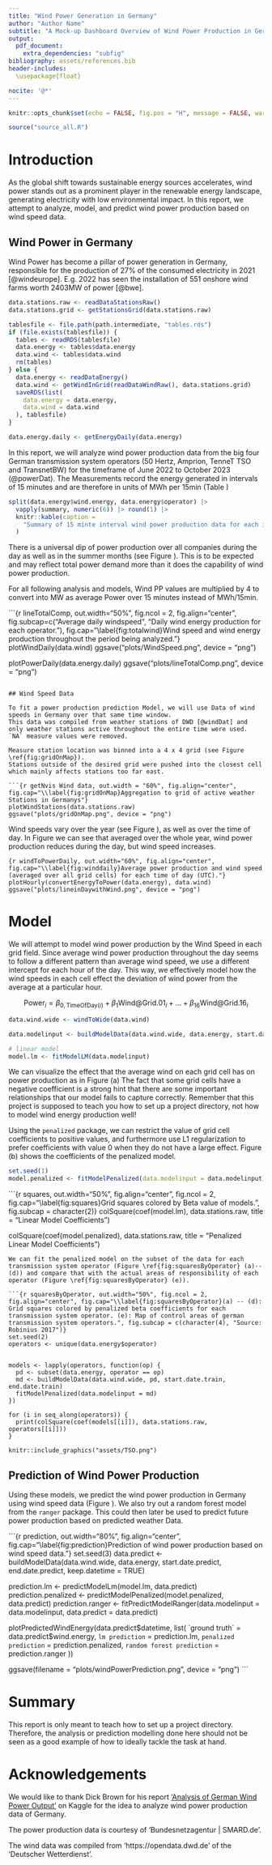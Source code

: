```yaml
---
title: "Wind Power Generation in Germany"
author: "Author Name"
subtitle: "A Mock-up Dashboard Overview of Wind Power Production in Germany"
output:
  pdf_document:
    extra_dependencies: "subfig"
bibliography: assets/references.bib
header-includes:
  \usepackage{float}

nocite: '@*'
---
```


```r
knitr::opts_chunk$set(echo = FALSE, fig.pos = "H", message = FALSE, warning = TRUE)

source("source_all.R")
```

\newpage

\tableofcontents

\listoftables

\listoffigures

\newpage

# Introduction

As the global shift towards sustainable energy sources accelerates, wind power stands out as a prominent player in the renewable energy landscape, generating electricity with low environmental impact.
In this report, we attempt to analyze, model, and predict wind power production based on wind speed data.

## Wind Power in Germany

Wind Power has become a pillar of power generation in Germany, responsible for the production of $27\%$ of the consumed electricity in 2021 [@windeurope].
E.g.\ 2022 has seen the installation of 551 onshore wind farms worth 2403MW of power [@bwe].

```r
data.stations.raw <- readDataStationsRaw()
data.stations.grid <- getStationsGrid(data.stations.raw)

tablesfile <- file.path(path.intermediate, "tables.rds")
if (file.exists(tablesfile)) {
  tables <- readRDS(tablesfile)
  data.energy <- tables$data.energy
  data.wind <- tables$data.wind
  rm(tables)
} else {
  data.energy <- readDataEnergy()
  data.wind <- getWindInGrid(readDataWindRaw(), data.stations.grid)
  saveRDS(list(
    data.energy = data.energy,
    data.wind = data.wind
  ), tablesfile)
}

data.energy.daily <- getEnergyDaily(data.energy)
```

In this report, we will analyze wind power production data from the big four German transmission system operators (50 Hertz, Amprion, TenneT TSO and TransnetBW) for the timeframe of June 2022 to October 2023 (@powerDat).
The Measurements record the energy generated in intervals of 15 minutes and are therefore in units of MWh per 15min (Table \ref{tbl:summary})

```r
split(data.energy$wind.energy, data.energy$operator) |>
  vapply(summary, numeric(6)) |> round(1) |>
  knitr::kable(caption =
    "Summary of 15 minte interval wind power production data for each investigated company.\\label{tbl:summary}"
  )
```

There is a universal dip of power production over all companies during the day as well as in the summer months (see Figure \ref{fig:totalwind}).
This is to be expected and may reflect total power demand more than it does the capability of wind power production.

For all following analysis and models, Wind PP values are multiplied by 4 to convert into MW as average Power over 15 minutes instead of MWh/15min.


```{r lineTotalComp, out.width="50%", fig.ncol = 2,  fig.align="center", fig.subcap=c("Average daily windspeed", "Daily wind energy production for each operator."), fig.cap="\\label{fig:totalwind}Wind speed and wind energy production throughout the period being analyzed."}
plotWindDaily(data.wind)
ggsave("plots/WindSpeed.png", device = "png")

plotPowerDaily(data.energy.daily)
ggsave("plots/lineTotalComp.png", device = "png")
```

## Wind Speed Data

To fit a power production prediction Model, we will use Data of wind speeds in Germany over that same time window.
This data was compiled from weather stations of DWD [@windDat] and only weather stations active throughout the entire time were used.
`NA` measure values were removed.

Measure station location was binned into a 4 x 4 grid (see Figure \ref{fig:gridOnMap}).
Stations outside of the desired grid were pushed into the closest cell which mainly affects stations too far east.

```{r getNvis Wind data, out.width = "60%", fig.align="center", fig.cap="\\label{fig:gridOnMap}Aggregation to grid of active weather Stations in Germanys"}
plotWindStations(data.stations.raw)
ggsave("plots/gridOnMap.png", device = "png")
```


Wind speeds vary over the year (see Figure \ref{fig:totalwind}), as well as over the time of day.
In Figure \ref{fig:winddaily} we can see that averaged over the whole year, wind power production reduces during the day, but wind speed increases.

```{r windToPowerDaily, out.width="60%", fig.align="center", fig.cap="\\label{fig:winddaily}Average power production and wind speed (averaged over all grid cells) for each time of day (UTC)."}
plotHourly(convertEnergyToPower(data.energy), data.wind)
ggsave("plots/lineinDaywithWind.png", device = "png")
```

# Model

We will attempt to model wind power production by the Wind Speed in each grid field.
Since average wind power production throughout the day seems to follow a different pattern than average wind speed, we use a different intercept for each hour of the day.
This way, we effectively model how the wind speeds in each cell effect the deviation of wind power from the average at a particular hour.

$$
\text{Power}_i = \beta_{0,\text{TimeOfDay}(i)} + \beta_1 \text{Wind@Grid.01}_{i} + ... +\beta_{16} \text{Wind@Grid.16}_{i}
$$

```r
data.wind.wide <- windToWide(data.wind)

data.modelinput <- buildModelData(data.wind.wide, data.energy, start.date.train, end.date.train)

# linear model
model.lm <- fitModelLM(data.modelinput)
```

We can visualize the effect that the average wind on each grid cell has on power production as in Figure \ref{fig:squares} (a)
The fact that some grid cells have a negative coefficient is a strong hint that there are some important relationships that our model fails to capture correctly.
Remember that this project is supposed to teach you how to set up a project directory, not how to model wind energy production well!

Using the `penalized` package, we can restrict the value of grid cell coefficients to positive values, and furthermore use L1 regularization to prefer coefficients with value 0 when they do not have a large effect. Figure \ref{fig:squares} (b) shows the coefficients of the penalized model.

```r
set.seed(1)
model.penalized <- fitModelPenalized(data.modelinput = data.modelinput)
```

```{r squares, out.width="50%", fig.align="center", fig.ncol = 2, fig.cap="\\label{fig:squares}Grid squares colored by Beta value of models.", fig.subcap = character(2)}
colSquare(coef(model.lm), data.stations.raw, title = "Linear Model Coefficients")

colSquare(coef(model.penalized), data.stations.raw, title = "Penalized Linear Model Coefficients")
```
We can fit the penalized model on the subset of the data for each transmission system operator (Figure \ref{fig:squaresByOperator} (a)--(d)) and compare that with the actual areas of responsibility of each operator (Figure \ref{fig:squaresByOperator} (e)). 

```{r squaresByOperator, out.width="50%", fig.ncol = 2, fig.align="center", fig.cap="\\label{fig:squaresByOperator}(a) -- (d): Grid squares colored by penalized beta coefficients for each transmission system operator. (e): Map of control areas of german transmission system operators.", fig.subcap = c(character(4), "Source: Robinius 2017")}
set.seed(2)
operators <- unique(data.energy$operator)


models <- lapply(operators, function(op) {
  pd <- subset(data.energy, operator == op)
  md <- buildModelData(data.wind.wide, pd, start.date.train, end.date.train)
  fitModelPenalized(data.modelinput = md)
})

for (i in seq_along(operators)) {
  print(colSquare(coef(models[[i]]), data.stations.raw, operators[[i]]))
}

knitr::include_graphics("assets/TSO.png")
```

## Prediction of Wind Power Production

Using these models, we predict the wind power production in Germany using wind speed data (Figure \ref{fig:prediction}).
We also try out a random forest model from the `ranger` package.
This could then later be used to predict future power production based on predicted weather Data.

```{r prediction, out.width="80%", fig.align="center", fig.cap="\\label{fig:prediction}Prediction of wind power production based on wind speed data."}
set.seed(3)
data.predict <- buildModelData(data.wind.wide, data.energy, start.date.predict, end.date.predict, keep.datetime = TRUE)

prediction.lm <- predictModelLm(model.lm, data.predict)
prediction.penalized <- predictModelPenalized(model.penalized, data.predict)
prediction.ranger <- fitPredictModelRanger(data.modelinput = data.modelinput, data.predict = data.predict)

plotPredictedWindEnergy(data.predict$datetime, list(
  `ground truth` = data.predict$wind.energy,
  `lm prediction` = prediction.lm,
  `penalized prediction` = prediction.penalized,
  `random forest prediction` = prediction.ranger
))

ggsave(filename = "plots/windPowerPrediction.png", device = "png")
```

# Summary

This report is only meant to teach how to set up a project directory.
Therefore, the analysis or prediction modelling done here should not be seen as a good example of how to ideally tackle the task at hand.

# Acknowledgements {.unlisted .unnumbered}

We would like to thank Dick Brown for his report ['Analysis of German Wind Power Output'](https://www.kaggle.com/code/dickbrown/german-wind-power) on Kaggle for the idea to analyze wind power production data of Germany.
  
The power production data is courtesy of 'Bundesnetzagentur | SMARD.de'.

The wind data was compiled from 'https://opendata.dwd.de' of the 'Deutscher Wetterdienst'.

\section{References}
